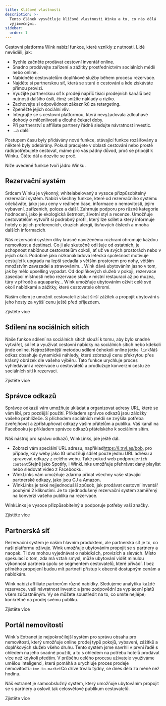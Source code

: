 ```yaml
---
title: Klíčové vlastnosti
description: >-
  Tento článek vysvětluje klíčové vlastnosti Winku a to, co nás dělá
  výjimečnými.
sidebar:
  order: 1
---
```


Cestovní platforma Wink nabízí funkce, které vznikly z nutnosti. Lidé nevěděli, jak:

* Rychle začněte prodávat cestovní inventář online.
* Snadno prodávejte zařízení a zážitky prostřednictvím sociálních médií nebo online.
* Nabídněte cestovatelům doplňkové služby během procesu rezervace.
* Najděte si partnerskou síť, která se stará o cestování a kde získáváte přímou provizi.
* Využijte partnerskou síť k prodeji napříč tisíci prodejních kanálů bez nutnosti dalšího úsilí, čímž snížíte náklady a riziko.
* Zachovejte si odpovědnost zákazníků za retargeting.
* Zpeněžte jejich sociální vliv.
* Integrujte se s cestovní platformou, která nevyžadovala zdlouhavé dohody o mlčenlivosti a dlouhé čekací doby.
* Při partnerství s affiliate partnery řádně sledujte návratnost investic.
* ...a další

Postupem času byly přidávány nové funkce, stávající funkce rozšiřovány a některé byly odebírány. Pokud pracujete v oblasti cestování nebo prostě rádi/potřebujete cestovat, máme pro vás pádný důvod, proč se připojit k Winku. Čtěte dál a dozvíte se proč.

Níže uvedené funkce tvoří jádro Winku.

## Rezervační systém

Srdcem Winku je výkonný, whitelabelovaný a vysoce přizpůsobitelný rezervační systém. Nabízí všechny funkce, které od rezervačního systému očekáváte, jako jsou ceny v reálném čase, informace o nemovitosti, jejím vybavení, zařízeních, poloze a další. Zahrnuje podporu pro různé kategorie hodnocení, jako je ekologická šetrnost, životní styl a recenze. Umožňuje cestovatelům vytvořit si podrobný profil, který lze sdílet a který informuje hotely o jejich preferencích, druzích alergií, tísňových číslech a mnoha dalších informacích.

Náš rezervační systém díky krásně navrženému rozhraní ohromuje každou nemovitost a destinaci. Co ji ale skutečně odlišuje od ostatních, je schopnost nabídnout cestovatelům cokoli, ať už ve svých prostorách nebo v jejich okolí. Podobně jako nízkonákladová letecká společnost motivuje cestující k upgradu na lepší sedadla s větším prostorem pro nohy, větším množstvím zavazadel a stravováním... Wink dává ubytováním jasno v tom, jak by mělo upselling vypadat. Od doplňkových služeb v pokoji, rezervace zasedací místnosti nebo rezervace stolu v místní restauraci až po muzea, túry v přírodě a aquaparky... Wink umožňuje ubytováním oživit celé své okolí nabídkami a zážitky, které cestovatele ohromí.

Naším cílem je umožnit cestovateli získat širší zážitek a propojit ubytování s jeho hosty za vyšší cenu ještě před příjezdem.

<LinkButton href="/booking-engine/in-a-nutshell">
  Zjistěte více
</LinkButton>


## Sdílení na sociálních sítích

Naše funkce sdílení na sociálních sítích slouží k tomu, aby bylo snadné vytvářet, sdílet a využívat cestovní nabídky na sociálních sítích nebo kdekoli jinde online. Nejrozšířenější metodou sdílení čehokoli online je`the link`Náš odkaz obsahuje dynamické náhledy, které zobrazují cenu překrytou přes krásný obrázek dle vašeho výběru. Tato funkce urychluje proces vyhledávání a rezervace u cestovatelů a prodlužuje konverzní cestu ze sociálních sítí k rezervaci.

<LinkButton href="/studio/shareable-links">
  Zjistěte více
</LinkButton>


## Správce odkazů

Správce odkazů vám umožňuje ukládat a organizovat adresy URL, které se vám líbí, pro pozdější použití. Příkladem správce odkazů jsou záložky vašeho prohlížeče. S příchodem sociálních médií se zvýšila potřeba zveřejňovat a zpřístupňovat odkazy vašim přátelům a publiku. Váš kanál na Facebooku je příkladem správce odkazů přátelského k sociálním sítím.

Náš nástroj pro správu odkazů, WinkLinks, jde ještě dál.

* Zobrazí vám speciální URL adresu, například<https://i.trvl.as/bob>, pro případy, kdy weby jako IG umožňují sdílet pouze jednu URL adresu a spravovat odkazy z celého webu. Také pokud web podporuje`rich content`Stejně jako Spotify, i WinkLinks umožňuje přehrávat daný playlist nebo sledovat video z Facebooku.
* WinkLinks vám umožňuje zdarma přidat všechny vaše stávající partnerské odkazy, jako jsou CJ a Amazon.
* WinkLinks je také nejjednodušší způsob, jak prodávat cestovní inventář pouhými 2 kliknutími. Je to zjednodušený rezervační systém zaměřený na konverzi vašeho publika na rezervace.

WinkLinks je vysoce přizpůsobitelný a podporuje potřeby vaší značky.

<LinkButton href="/link-manager/wink-links">
  Zjistěte více
</LinkButton>


## Partnerská síť

Rezervační systém je naším hlavním produktem, ale partnerská síť je to, co naši platformu oživuje. Wink umožňuje ubytováním propojit se s partnery a naopak. Ti dva mohou vyjednávat o nabídkách, provizích a slevách. Místo spekulací o tom, zda má vztah smysl, může ubytování vidět minulou výkonnost partnera spolu se segmentem cestovatelů, které přivádí. I bez přímého propojení budou mít partneři přístup k obecně dostupným cenám a nabídkám.

Wink nabízí affiliate partnerům různé nabídky. Sledujeme analytiku každé rezervace, vaši návratnost investic a jsme zodpovědní za vyplácení platů všem zúčastněným. Vy se můžete soustředit na to, co umíte nejlépe; konkrétně na prodej svému publiku.

<LinkButton href="/studio/what-is-studio">
  Zjistěte více
</LinkButton>


## Portál nemovitostí

Wink's Extranet je nejpokročilejší systém pro správu obsahu pro nemovitosti, který umožňuje online prodej typů pokojů, vybavení, zážitků a doplňkových služeb všeho druhu. Tento systém jsme navrhli v první řadě s ohledem na jeho snadné použití, a to s ohledem na potřebu hotelů prodávat více než kdykoli předtím. V průběhu celého procesu uživatele využíváme umělou inteligenci, která pomáhá a urychluje proces prodeje nemovitostí.`time-to-market`Co dříve trvalo týdny, se dnes dělá za méně než hodinu.

Náš extranet je samoobslužný systém, který umožňuje ubytováním propojit se s partnery a oslovit tak celosvětové publikum cestovatelů.

<LinkButton href="/extranet/what-is-extranet">
  Zjistěte více
</LinkButton>

